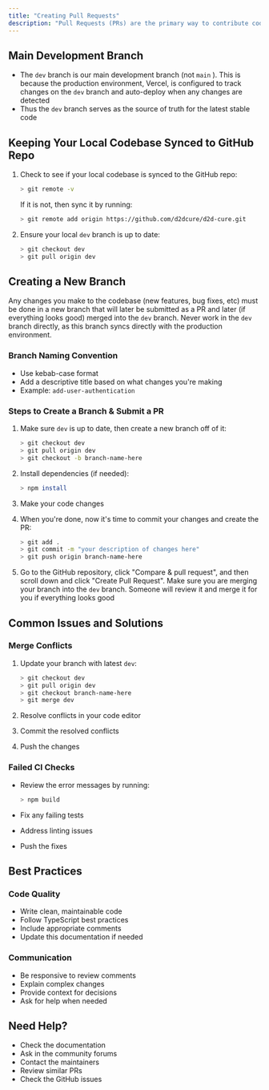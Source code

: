 ```yaml
---
title: "Creating Pull Requests"
description: "Pull Requests (PRs) are the primary way to contribute code changes to D2D Cure. This guide will walk you through the process of creating, submitting, and managing pull requests."
---
```


## Main Development Branch

- The `dev` branch is our main development branch (not `main` ). This is because the production environment, Vercel, is configured to track changes on the `dev` branch and auto-deploy when any changes are detected 
- Thus the `dev` branch serves as the source of truth for the latest stable code

## Keeping Your Local Codebase Synced to GitHub Repo

1. Check to see if your local codebase is synced to the GitHub repo: 

   ```bash Terminal
   > git remote -v 
   ```

   If it is not, then sync it by running: 

   ```bash Terminal
   > git remote add origin https://github.com/d2dcure/d2d-cure.git
   ```
2. Ensure your local `dev` branch is up to date:

   ```bash Terminal
   > git checkout dev
   > git pull origin dev
   ```

## Creating a New Branch 

Any changes you make to the codebase (new features, bug fixes, etc) must be done in a new branch that will later be submitted as a PR and later (if everything looks good) merged into the `dev` branch. Never work in the  `dev` branch directly, as this branch syncs directly with the production environment.

### Branch Naming Convention

- Use kebab-case format
- Add a descriptive title based on what changes you're making
- Example: `add-user-authentication`

### Steps to Create a Branch & Submit a PR 

1. Make sure `dev` is up to date, then create a new branch off of it: 

   ```bash Terminal
   > git checkout dev
   > git pull origin dev
   > git checkout -b branch-name-here
   ```
2. Install dependencies (if needed):

   ```bash Terminal
   > npm install
   ```
3. Make your code changes 
4. When you're done, now it's time to commit your changes and create the PR: 

   ```bash Terminal
   > git add .
   > git commit -m "your description of changes here" 
   > git push origin branch-name-here
   ```
5. Go to the GitHub repository, click "Compare & pull request", and then scroll down and click "Create Pull Request". Make sure you are merging your branch into the `dev` branch. Someone will review it and merge it for you if everything looks good

## Common Issues and Solutions

### Merge Conflicts

1. Update your branch with latest `dev`:

   ```bash Terminal
   > git checkout dev
   > git pull origin dev
   > git checkout branch-name-here
   > git merge dev
   ```
2. Resolve conflicts in your code editor
3. Commit the resolved conflicts
4. Push the changes

### Failed CI Checks

- Review the error messages by running: 

  ```bash Terminal
  > npm build
  ```
- Fix any failing tests
- Address linting issues
- Push the fixes

## Best Practices 

### Code Quality

- Write clean, maintainable code
- Follow TypeScript best practices
- Include appropriate comments 
- Update this documentation if needed 

### Communication

- Be responsive to review comments
- Explain complex changes
- Provide context for decisions
- Ask for help when needed

## Need Help?

- Check the documentation
- Ask in the community forums
- Contact the maintainers
- Review similar PRs
- Check the GitHub issues